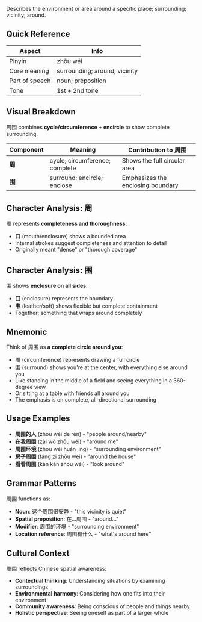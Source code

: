 Describes the environment or area around a specific place; surrounding; vicinity; around.

## Quick Reference

| Aspect         | Info                           |
| -------------- | ------------------------------ |
| Pinyin         | zhōu wéi                       |
| Core meaning   | surrounding; around; vicinity  |
| Part of speech | noun; preposition              |
| Tone           | 1st + 2nd tone                 |

## Visual Breakdown

周围 combines **cycle/circumference + encircle** to show complete surrounding.

| Component | Meaning                         | Contribution to 周围                     |
| --------- | ------------------------------- | ---------------------------------------- |
| **周**    | cycle; circumference; complete  | Shows the full circular area             |
| **围**    | surround; encircle; enclose     | Emphasizes the enclosing boundary        |

## Character Analysis: 周

周 represents **completeness and thoroughness**:
- **口** (mouth/enclosure) shows a bounded area
- Internal strokes suggest completeness and attention to detail
- Originally meant "dense" or "thorough coverage"

## Character Analysis: 围

围 shows **enclosure on all sides**:
- **囗** (enclosure) represents the boundary
- **韦** (leather/soft) shows flexible but complete containment
- Together: something that wraps around completely

## Mnemonic

Think of 周围 as **a complete circle around you**:

- 周 (circumference) represents drawing a full circle
- 围 (surround) shows you're at the center, with everything else around you
- Like standing in the middle of a field and seeing everything in a 360-degree view
- Or sitting at a table with friends all around you
- The emphasis is on complete, all-directional surrounding

## Usage Examples

- **周围的人** (zhōu wéi de rén) - "people around/nearby"
- **在我周围** (zài wǒ zhōu wéi) - "around me"
- **周围环境** (zhōu wéi huán jìng) - "surrounding environment"
- **房子周围** (fáng zi zhōu wéi) - "around the house"
- **看看周围** (kàn kàn zhōu wéi) - "look around"

## Grammar Patterns

周围 functions as:

- **Noun**: 这个周围很安静 - "this vicinity is quiet"
- **Spatial preposition**: 在...周围 - "around..."
- **Modifier**: 周围的环境 - "surrounding environment"
- **Location reference**: 周围有什么 - "what's around here"

## Cultural Context

周围 reflects Chinese spatial awareness:

- **Contextual thinking**: Understanding situations by examining surroundings
- **Environmental harmony**: Considering how one fits into their environment
- **Community awareness**: Being conscious of people and things nearby
- **Holistic perspective**: Seeing oneself as part of a larger whole
